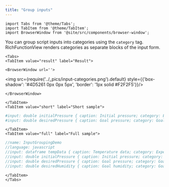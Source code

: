 ```yaml
---
title: "Group inputs"
---
```


```mdx-code-block
import Tabs from '@theme/Tabs';
import TabItem from '@theme/TabItem';
import BrowserWindow from '@site/src/components/browser-window';
```

You can group script inputs into categories using the `category` tag.
RichFunctionView renders categories as separate blocks of the input form.

```mdx-code-block
<Tabs>
<TabItem value="result" label="Result">
```

```mdx-code-block
<BrowserWindow url=''>
```

<div style={{'text-align': 'center'}}>

<img src={require('../_pics/input-categories.png').default} style={{'box-shadow': '#4D5261 0px 0px 5px', 'border': '1px solid #F2F2F5'}}/>

</div>

```mdx-code-block
</BrowserWindow>
```

```mdx-code-block
</TabItem>
<TabItem value="short" label="Short sample">
```

```python
#input: double initialPressure { caption: Initial pressure; category: Experimental data }
#input: double desiredPressure { caption: Goal pressure; category: Goals }
```

```mdx-code-block
</TabItem>
<TabItem value="full" label="Full sample">
```

```javascript
//name: InputGroupingDemo
//language: javascript
//input: dataframe tempData { caption: Temperature data; category: Experimental data }
//input: double initialPressure { caption: Initial pressure; category: Experimental data }
//input: double desiredPressure { caption: Goal pressure; category: Goals }
//input: double desiredHumidity { caption: Goal humidity; category: Goals }
```

```mdx-code-block
</TabItem>
</Tabs>
```
